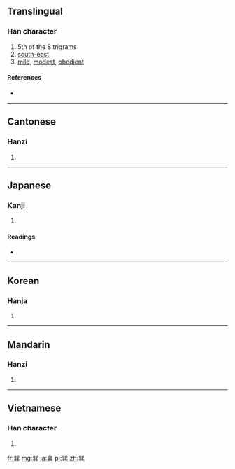 {{also|巺}}
==Translingual==

===Han character===
{{Han char|rn=49|rad=己|as=09|sn=12|four=7780<sub>1</sub>|canj=口山廿金 (RUTC)}}

# 5th of the 8 trigrams
# [[south-east]]
# [[mild]], [[modest]], [[obedient]]

====References====
* {{Han ref|kx=0327.160|dkj=08765|dj=0631.180|hdz=20987.050|uh=5DFD|ud=24061|bh=B453|bd=46163}}

----

==Cantonese==

===Hanzi===
{{yue-hanzi|jyut=|y=seun3}}

# {{defn|lang=yue|sort=己09}}

----

==Japanese==

===Kanji===
{{ja-kanji|grade=|rs=己09}}

# {{defn|lang=ja|sort=己09}}

====Readings====
* {{ja-readings|on=[[そん]] (son)|kun=[[たつみ]] (tatsumi)}}

----

==Korean==

===Hanja===
{{ko-hanja|hangeul=손|rv=son|mr=son}}

# {{defn|lang=ko|sort=己09}}

----

==Mandarin==

===Hanzi===
{{cmn-hanzi|pin=[[shuài]] ([[shuai4]]), [[shuò]] ([[shuo4]]), [[xùn]] ([[xun4]])|wg=shuai<sup>4</sup>, shuo<sup>4</sup>, hsün<sup>4</sup>}}

# {{defn|lang=cmn|sort=己09}}

----

==Vietnamese==

===Han character===
{{vi-hantu|[[tốn]], [[rốn]], [[lún]]|rs=己09}}

# {{defn|lang=vi|sort=己09}}

[[fr:巽]]
[[mg:巽]]
[[ja:巽]]
[[pl:巽]]
[[zh:巽]]